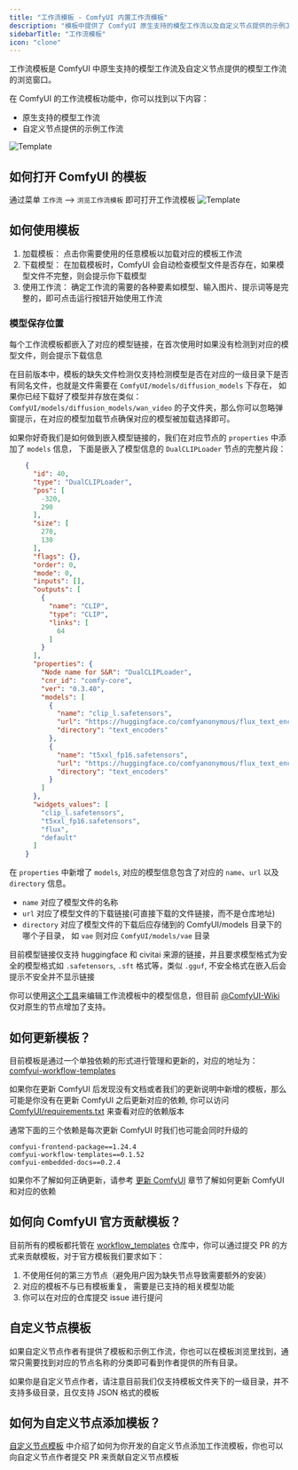 ```yaml
---
title: "工作流模板 - ComfyUI 内置工作流模板"
description: "模板中提供了 ComfyUI 原生支持的模型工作流以及自定义节点提供的示例工作流，你可以在模板中找到目前已被支持的相关模型的工作流并进行使用"
sidebarTitle: "工作流模板"
icon: "clone"
---
```


工作流模板是 ComfyUI 中原生支持的模型工作流及自定义节点提供的模型工作流的浏览窗口。

在 ComfyUI 的工作流模板功能中，你可以找到以下内容：

- 原生支持的模型工作流
- 自定义节点提供的示例工作流

![Template](/images/interface/features/template/template-dialog.jpg)

## 如何打开 ComfyUI 的模板

通过菜单 `工作流` --> `浏览工作流模板` 即可打开工作流模板
![Template](/images/interface/features/template/template.jpg)

## 如何使用模板

1. 加载模板： 点击你需要使用的任意模板以加载对应的模板工作流
2. 下载模型： 在加载模板时，ComfyUI 会自动检查模型文件是否存在，如果模型文件不完整，则会提示你下载模型
3. 使用工作流： 确定工作流的需要的各种要素如模型、输入图片、提示词等是完整的，即可点击运行按钮开始使用工作流

### 模型保存位置

每个工作流模板都嵌入了对应的模型链接，在首次使用时如果没有检测到对应的模型文件，则会提示下载信息

在目前版本中，模板的缺失文件检测仅支持检测模型是否在对应的一级目录下是否有同名文件，也就是文件需要在 `ComfyUI/models/diffusion_models` 下存在，
如果你已经下载好了模型并存放在类似：`ComfyUI/models/diffusion_models/wan_video` 的子文件夹，那么你可以忽略弹窗提示，在对应的模型加载节点确保对应的模型被加载选择即可。

如果你好奇我们是如何做到嵌入模型链接的，我们在对应节点的 `properties` 中添加了 `models` 信息， 下面是嵌入了模型信息的 `DualCLIPLoader` 节点的完整片段：
```json
    {
      "id": 40,
      "type": "DualCLIPLoader",
      "pos": [
        -320,
        290
      ],
      "size": [
        270,
        130
      ],
      "flags": {},
      "order": 0,
      "mode": 0,
      "inputs": [],
      "outputs": [
        {
          "name": "CLIP",
          "type": "CLIP",
          "links": [
            64
          ]
        }
      ],
      "properties": {
        "Node name for S&R": "DualCLIPLoader",
        "cnr_id": "comfy-core",
        "ver": "0.3.40",
        "models": [
          {
            "name": "clip_l.safetensors",
            "url": "https://huggingface.co/comfyanonymous/flux_text_encoders/resolve/main/clip_l.safetensors",
            "directory": "text_encoders"
          },
          {
            "name": "t5xxl_fp16.safetensors",
            "url": "https://huggingface.co/comfyanonymous/flux_text_encoders/resolve/main/t5xxl_fp16.safetensors",
            "directory": "text_encoders"
          }
        ]
      },
      "widgets_values": [
        "clip_l.safetensors",
        "t5xxl_fp16.safetensors",
        "flux",
        "default"
      ]
    }
```

在 `properties` 中新增了 `models`, 对应的模型信息包含了对应的 `name`、`url` 以及 `directory` 信息。

- `name` 对应了模型文件的名称
- `url` 对应了模型文件的下载链接(可直接下载的文件链接，而不是仓库地址)
- `directory` 对应了模型文件的下载后应存储到的 ComfyUI/models 目录下的哪个子目录， 如 `vae` 则对应 `ComfyUI/models/vae` 目录

目前模型链接仅支持 huggingface 和 civitai 来源的链接，并且要求模型格式为安全的模型格式如 `.safetensors`, `.sft` 格式等，类似  `.gguf`, 不安全格式在嵌入后会提示不安全并不显示链接  

你可以使用[这个工具](https://comfyui-wiki.github.io/ComfyUI-Workflow-JSON-Editor/)来编辑工作流模板中的模型信息，但目前 [@ComfyUI-Wiki](https://github.com/ComfyUI-Wiki) 仅对原生的节点增加了支持。

## 如何更新模板？

目前模板是通过一个单独依赖的形式进行管理和更新的，对应的地址为：[comfyui-workflow-templates](https://pypi.org/project/comfyui-workflow-templates/)

如果你在更新 ComfyUI 后发现没有文档或者我们的更新说明中新增的模板，那么可能是你没有在更新 ComfyUI 之后更新对应的依赖, 你可以访问 [ComfyUI/requirements.txt](https://github.com/comfyanonymous/ComfyUI/blob/master/requirements.txt) 来查看对应的依赖版本

通常下面的三个依赖是每次更新 ComfyUI 时我们也可能会同时升级的

```
comfyui-frontend-package==1.24.4
comfyui-workflow-templates==0.1.52
comfyui-embedded-docs==0.2.4
```

如果你不了解如何正确更新，请参考 [更新 ComfyUI](/zh-CN/installation/update_comfyui) 章节了解如何更新 ComfyUI 和对应的依赖

## 如何向 ComfyUI 官方贡献模板？

目前所有的模板都托管在 [workflow_templates](https://github.com/Comfy-Org/workflow_templates/) 仓库中，你可以通过提交 PR 的方式来贡献模板，对于官方模板我们要求如下：

1. 不使用任何的第三方节点（避免用户因为缺失节点导致需要额外的安装）
2. 对应的模板不与已有模板重复， 需要是已支持的相关模型功能
3. 你可以在对应的仓库提交 issue 进行提问

## 自定义节点模板

如果自定义节点作者有提供了模板和示例工作流，你也可以在模板浏览里找到，通常只需要找到对应的节点名称的分类即可看到作者提供的所有目录。

如果你是自定义节点作者，请注意目前我们仅支持模板文件夹下的一级目录，并不支持多级目录，且仅支持 JSON 格式的模板

## 如何为自定义节点添加模板？

[自定义节点模板](/zh-CN/custom-nodes/workflow_templates) 中介绍了如何为你开发的自定义节点添加工作流模板，你也可以向自定义节点作者提交 PR 来贡献自定义节点模板